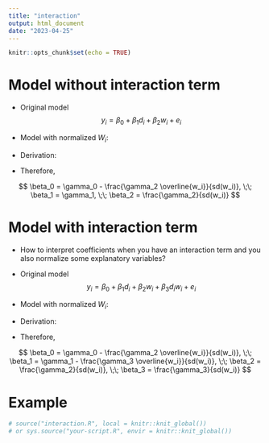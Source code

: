 ```yaml
---
title: "interaction"
output: html_document
date: "2023-04-25"
---
```


```r
knitr::opts_chunk$set(echo = TRUE)
```

# Model without interaction term

* Original model
$$
y_i = \beta_0 + \beta_1 d_i + \beta_2 w_i + e_i
$$

* Model with normalized $W_i$: 

\begin{align*}
& y_i = \gamma_0 + \gamma_1 d_i + \gamma_2 z_i + \epsilon_i \\
& z_i = \frac{w_i - \overline{w_i}}{sd(w_i)}
\end{align*}

* Derivation:

\begin{align*}
y_i &= \gamma_0 + \gamma_1 d_i + \gamma_2 z_i + \epsilon_i\\
&= \gamma_0 + \gamma_1 d_i + \gamma_2 \frac{w_i - \overline{w_i}}{sd(w_i)} + \epsilon_i\\
&= \gamma_0 - \frac{\gamma_2 \overline{w_i}}{sd(w_i)} +
\gamma_1 d_i + \frac{\gamma_2}{sd(w_i)} w_i +  \epsilon_i\\
\end{align*}

* Therefore,

$$
\beta_0 = \gamma_0 - \frac{\gamma_2 \overline{w_i}}{sd(w_i)}, \;\;
\beta_1 = \gamma_1, \;\;
\beta_2 = \frac{\gamma_2}{sd(w_i)}
$$



# Model with interaction term

* How to interpret coefficients when you have an interaction term and you also
normalize some explanatory variables?

* Original model
$$
y_i = \beta_0 + \beta_1 d_i + \beta_2 w_i + \beta_3 d_i w_i + e_i
$$

* Model with normalized $W_i$: 

\begin{align*}
& y_i = \gamma_0 + \gamma_1 d_i + \gamma_2 z_i + \gamma_3 d_i z_i + \epsilon_i \\
& z_i = \frac{w_i - \overline{w_i}}{sd(w_i)}
\end{align*}

* Derivation:

\begin{align*}
y_i &= \gamma_0 + \gamma_1 d_i + \gamma_2 z_i + \gamma_3 d_i z_i + \epsilon_i\\
&= \gamma_0 + \gamma_1 d_i + \gamma_2 \frac{w_i - \overline{w_i}}{sd(w_i)} + 
\gamma_3 d_i \frac{w_i - \overline{w_i}}{sd(w_i)} + \epsilon_i\\
&= \gamma_0 - \frac{\gamma_2 \overline{w_i}}{sd(w_i)} +
\gamma_1 d_i - \frac{\gamma_3 \overline{w_i}}{sd(w_i)} d_i + 
\frac{\gamma_2}{sd(w_i)} w_i + \frac{\gamma_3}{sd(w_i)} d_i w_i + \epsilon_i\\
\end{align*}

* Therefore,

$$
\beta_0 = \gamma_0 - \frac{\gamma_2 \overline{w_i}}{sd(w_i)}, \;\;
\beta_1 = \gamma_1 - \frac{\gamma_3 \overline{w_i}}{sd(w_i)}, \;\;
\beta_2 = \frac{\gamma_2}{sd(w_i)}, \;\; \beta_3 = \frac{\gamma_3}{sd(w_i)}
$$



# Example

```r
# source("interaction.R", local = knitr::knit_global())
# or sys.source("your-script.R", envir = knitr::knit_global())
```
